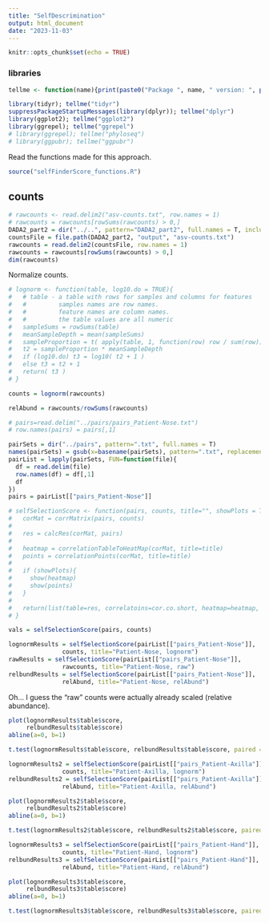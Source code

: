 ```yaml
---
title: "SelfDescrimination"
output: html_document
date: "2023-11-03"
---
```


```r
knitr::opts_chunk$set(echo = TRUE)
```


### libraries

```r
tellme <- function(name){print(paste0("Package ", name, " version: ", packageVersion(name)))}

library(tidyr); tellme("tidyr")
suppressPackageStartupMessages(library(dplyr)); tellme("dplyr")
library(ggplot2); tellme("ggplot2")
library(ggrepel); tellme("ggrepel")
# library(ggrepel); tellme("phyloseq")
# library(ggpubr); tellme("ggpubr")
```

Read the functions made for this approach.
```r
source("selfFinderScore_functions.R")
```


## counts

```r
# rawcounts <- read.delim2("asv-counts.txt", row.names = 1)
# rawcounts = rawcounts[rowSums(rawcounts) > 0,]
DADA2_part2 = dir("../..", pattern="DADA2_part2", full.names = T, include.dirs = T)
countsFile = file.path(DADA2_part2, "output", "asv-counts.txt")
rawcounts = read.delim2(countsFile, row.names = 1)
rawcounts = rawcounts[rowSums(rawcounts) > 0,]
dim(rawcounts)
```

Normalize counts.
```r
# lognorm <- function(table, log10.do = TRUE){
#   # table - a table with rows for samples and columns for features
#   #         samples names are row names.
#   #         feature names are column names.
#   #         the table values are all numeric
#   sampleSums = rowSums(table)
#   meanSampleDepth = mean(sampleSums)
#   sampleProportion = t( apply(table, 1, function(row) row / sum(row)) )
#   t2 = sampleProportion * meanSampleDepth
#   if (log10.do) t3 = log10( t2 + 1 )
#   else t3 = t2 + 1
#   return( t3 )
# }

counts = lognorm(rawcounts)

relAbund = rawcounts/rowSums(rawcounts)
```


```r
# pairs=read.delim("../pairs/pairs_Patient-Nose.txt")
# row.names(pairs) = pairs[,1]

pairSets = dir("../pairs", pattern=".txt", full.names = T)
names(pairSets) = gsub(x=basename(pairSets), pattern=".txt", replacement = "")
pairList = lapply(pairSets, FUN=function(file){
  df = read.delim(file)
  row.names(df) = df[,1]
  df
})
pairs = pairList[["pairs_Patient-Nose"]]
```




```r
# selfSelectionScore <- function(pairs, counts, title="", showPlots = T){
#   corMat = corrMatrix(pairs, counts)
#   
#   res = calcRes(corMat, pairs)
#   
#   heatmap = correlationTableToHeatMap(corMat, title=title)
#   points = correlationPoints(corMat, title=title)
#   
#   if (showPlots){
#     show(heatmap)
#     show(points)
#   }
#   
#   return(list(table=res, correlatoins=cor.co.short, heatmap=heatmap, points=points))
# }

vals = selfSelectionScore(pairs, counts)
```

```r
lognormResults = selfSelectionScore(pairList[["pairs_Patient-Nose"]], 
               counts, title="Patient-Nose, lognorm")
rawResults = selfSelectionScore(pairList[["pairs_Patient-Nose"]], 
               rawcounts, title="Patient-Nose, raw")
relbundResults = selfSelectionScore(pairList[["pairs_Patient-Nose"]], 
               relAbund, title="Patient-Nose, relAbund")
```

Oh... I guess the "raw" counts were actually already scaled (relative abundance).

```r
plot(lognormResults$table$score, 
     relbundResults$table$score)
abline(a=0, b=1)

t.test(lognormResults$table$score, relbundResults$table$score, paired = T)
```


```r
lognormResults2 = selfSelectionScore(pairList[["pairs_Patient-Axilla"]], 
               counts, title="Patient-Axilla, lognorm")
relbundResults2 = selfSelectionScore(pairList[["pairs_Patient-Axilla"]], 
               relAbund, title="Patient-Axilla, relAbund")

plot(lognormResults2$table$score, 
     relbundResults2$table$score)
abline(a=0, b=1)

t.test(lognormResults2$table$score, relbundResults2$table$score, paired = T)
```


```r
lognormResults3 = selfSelectionScore(pairList[["pairs_Patient-Hand"]], 
               counts, title="Patient-Hand, lognorm")
relbundResults3 = selfSelectionScore(pairList[["pairs_Patient-Hand"]], 
               relAbund, title="Patient-Hand, relAbund")

plot(lognormResults3$table$score, 
     relbundResults3$table$score)
abline(a=0, b=1)

t.test(lognormResults3$table$score, relbundResults3$table$score, paired = T)
```




